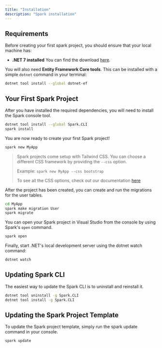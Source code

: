 ```yaml
---
title: "Installation"
description: "Spark installation"
---
```


## Requirements
Before creating your first spark project, you should ensure that your local machine has:

- **.NET 7 installed** You can find the download [here](https://dotnet.microsoft.com/en-us/download/dotnet/7.0).

You will also need **Entity Framework Core tools**. This can be installed with a simple `dotnet` command in your terminal:
```bash
dotnet tool install --global dotnet-ef
```

## Your First Spark Project
After you have installed the required dependencies, you will need to install the Spark console tool.
```bash
dotnet tool install --global Spark.CLI
spark install
```

You are now ready to create your first Spark project!
```bash
spark new MyApp
```

>
> Spark projects come setup with Tailwind CSS. You can choose a different CSS framework by providing the `--css` option.
> 
> Example: `spark new MyApp --css bootstrap`
>
> To see all the CSS options, check out our documentation [here](/docs/frontend#css-framework-options)
>

After the project has been created, you can create and run the migrations for the user tables.
```bash
cd MyApp
spark make migration User
spark migrate
```

You can open your Spark project in Visual Studio from the console by using Spark's `open` command.
```bash
spark open
```

Finally, start .NET's local development server using the dotnet watch command:
```bash
dotnet watch
```

## Updating Spark CLI
The easiest way to update the Spark CLI is to uninstall and reinstall it.
```bash
dotnet tool uninstall -g Spark.CLI
dotnet tool install -g Spark.CLI
```

## Updating the Spark Project Template
To update the Spark project template, simply run the spark update command in your console.
```bash
spark update
```